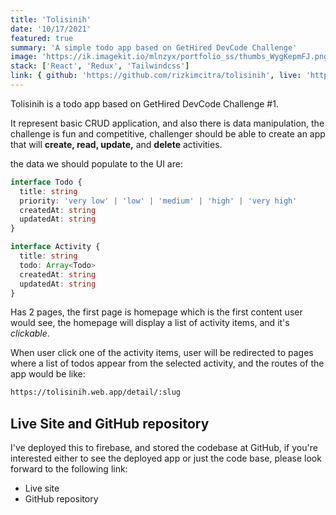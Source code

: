 ```yaml
---
title: 'Tolisinih'
date: '10/17/2021'
featured: true
summary: 'A simple todo app based on GetHired DevCode Challenge'
image: 'https://ik.imagekit.io/mlnzyx/portfolio_ss/thumbs_WygKepmFJ.png?ik-sdk-version=javascript-1.4.3&updatedAt=1636639029879'
stack: ['React', 'Redux', 'Tailwindcss']
link: { github: 'https://github.com/rizkimcitra/tolisinih', live: 'https://tolisinih.web.app/' }
---
```


Tolisinih is a todo app based on <ArticleLink href="https://blog.gethired.id/devcode-challenge-1st/" newTab>GetHired DevCode Challenge #1</ArticleLink>.

It represent basic CRUD application, and also there is data manipulation, the challenge is fun and competitive,
challenger should be able to create an app that will **create, read, update,** and **delete** activities.

the data we should populate to the UI are:

```ts
interface Todo {
  title: string
  priority: 'very low' | 'low' | 'medium' | 'high' | 'very high'
  createdAt: string
  updatedAt: string
}

interface Activity {
  title: string
  todo: Array<Todo>
  createdAt: string
  updatedAt: string
}
```

Has 2 pages, the first page is homepage which is the first content user would see, the homepage will display a list of activity items, and it's _clickable_.

When user click one of the activity items, user will be redirected to pages where a list of todos appear from the selected activity, and the routes of the app would be like:

```bash
https://tolisinih.web.app/detail/:slug
```

## Live Site and GitHub repository

I've deployed this to firebase, and stored the codebase at GitHub, if you're interested either to see the deployed app or just the code base, please look forward to the following link:

- <ArticleLink href='https://tolisinih.web.app/' newTab>
    Live site
  </ArticleLink>
- <ArticleLink href='https://github.com/rizkimcitra/tolisinih/' newTab>
    GitHub repository
  </ArticleLink>
